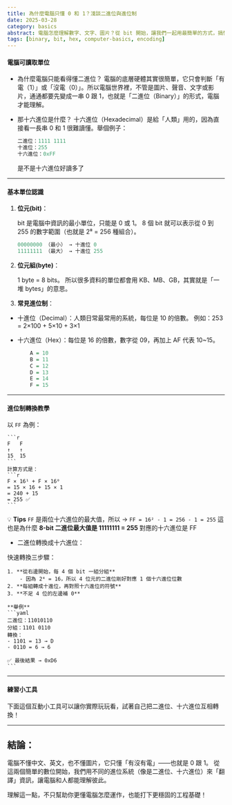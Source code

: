 ```yaml
---
title: 為什麼電腦只懂 0 和 1？淺談二進位與進位制
date: 2025-03-28
category: basics
abstract: 電腦怎麼理解數字、文字、圖片？從 bit 開始，讓我們一起用最簡單的方式，搞懂二進位、十六進位與進位轉換的背後邏輯！
tags: [binary, bit, hex, computer-basics, encoding]
---
```


#### 電腦可讀取單位

- 為什麼電腦只能看得懂二進位？
  電腦的底層硬體其實很簡單，它只會判斷「有電（1）」或「沒電（0）」。所以電腦世界裡，不管是圖片、聲音、文字或影片，通通都要先變成一串 0 跟 1，也就是「二進位（Binary）」的形式，電腦才能理解。

- 那十六進位是什麼？
  十六進位（Hexadecimal）是給「人類」用的，因為直接看一長串 0 和 1 很難讀懂。舉個例子：
  ```r
  二進位：1111 1111
  十進位：255
  十六進位：0xFF
  ```
  是不是十六進位好讀多了

---

#### 基本單位認識

1. **位元(bit)**：

   bit 是電腦中資訊的最小單位，只能是 0 或 1。
   8 個 bit 就可以表示從 0 到 255 的數字範圍（也就是 2⁸ = 256 種組合）。

   ```r
   00000000 （最小） → 十進位 0
   11111111 （最大） → 十進位 255
   ```

2. **位元組(byte)**：

   1 byte = 8 bits。
   所以很多資料的單位都會用 KB、MB、GB，其實就是「一堆 bytes」的意思。

3. **常見進位制**：

- 十進位（Decimal）：人類日常最常用的系統，每位是 10 的倍數。
  例如：253 = 2×100 + 5×10 + 3×1

- 十六進位（Hex）：每位是 16 的倍數，數字從 09，再加上 AF 代表 10~15。

  ```r
      A = 10
      B = 11
      C = 12
      D = 13
      E = 14
      F = 15
  ```

---

#### 進位制轉換教學

以 `FF` 為例：

    ```r
    F   F
    ↑   ↑
    15  15
    ```
    計算方式是：
    ```r
    F × 16¹ + F × 16⁰
    = 15 × 16 + 15 × 1
    = 240 + 15
    = 255 ✅
    ```

💡 **Tips**
`FF` 是兩位十六進位的最大值，所以 → `FF = 16² - 1 = 256 - 1 = 255`
這也是為什麼 **8-bit 二進位最大值是 11111111 = 255**
對應的十六進位是 FF

- 二進位轉換成十六進位：

快速轉換三步驟：

    1. **從右邊開始，每 4 個 bit 一組分組**
        - 因為 2⁴ = 16，所以 4 位元的二進位剛好對應 1 個十六進位位數
    2. **每組轉成十進位，再對照十六進位的符號**
    3. **不足 4 位的左邊補 0**

    **舉例**
    ```yaml
    二進位：11010110
    分組：1101 0110
    轉換：
    - 1101 = 13 → D
    - 0110 = 6 → 6

    ✅ 最後結果 → 0xD6
    ```

---

#### 練習小工具

下面這個互動小工具可以讓你實際玩玩看，試著自己把二進位、十六進位互相轉換！

<BinaryConverter />

---

## 結論：

電腦不懂中文、英文，也不懂圖片，它只懂「有沒有電」——也就是 0 跟 1。
從這兩個簡單的數位開始，我們用不同的進位系統（像是二進位、十六進位）來「翻譯」資訊，讓電腦和人都能理解彼此。

理解這一點，不只幫助你更懂電腦怎麼運作，也能打下更穩固的工程基礎！

